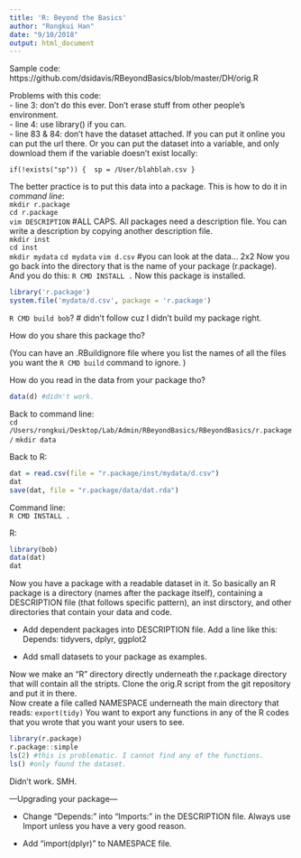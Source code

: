 ```yaml
---
title: 'R: Beyond the Basics'
author: "Rongkui Han"
date: "9/10/2018"
output: html_document
---
```

 
Sample code: https://github.com/dsidavis/RBeyondBasics/blob/master/DH/orig.R    

Problems with this code:   
- line 3: don't do this ever. Don't erase stuff from other people's environment.  
- line 4: use library() if you can.  
- line 83 & 84: don't have the dataset attached. If you can put it online you can put the url there. Or you can put the dataset into a variable, and only download them if the variable doesn't exist locally:

`if(!exists("sp")) {
 sp = /User/blahblah.csv
}`
  
The better practice is to put this data into a package. This is how to do it in *command line*:   
`mkdir r.package`  
`cd r.package`  
`vim DESCRIPTION` #ALL CAPS. All packages need a description file. You can write a description by copying another description file.  
`mkdir inst`   
`cd inst`  
`mkdir mydata`
`cd mydata`
`vim d.csv` #you can look at the data... 2x2
Now you go back into the directory that is the name of your package (r.package). And you do this: 
`R CMD INSTALL .`
Now this package is installed.  

```r
library('r.package')
system.file('mydata/d.csv', package = 'r.package')
```

`R CMD build bob`? # didn't follow cuz I didn't build my package right.  

How do you share this package tho?  

(You can have an .RBuildignore file where you list the names of all the files you want the `R CMD build` command to ignore. )

How do you read in the data from your package tho?  
```r
data(d) #didn't work. 
```

Back to command line:   
`cd /Users/rongkui/Desktop/Lab/Admin/RBeyondBasics/RBeyondBasics/r.package/`
`mkdir data`

Back to R:  
```r
dat = read.csv(file = "r.package/inst/mydata/d.csv")
dat
save(dat, file = "r.package/data/dat.rda")
```

Command line:  
`R CMD INSTALL .`

R:  
```r
library(bob)
data(dat)
dat
```
Now you have a package with a readable dataset in it. So basically an R package is a directory (names after the package itself), containing a DESCRIPTION file (that follows specific pattern), an inst dirsctory, and other directories that contain your data and code.   

- Add dependent packages into DESCRIPTION file. Add a line like this:
Depends: tidyvers, dplyr, ggplot2   

- Add small datasets to your package as examples.  

Now we make an "R" directory directly underneath the r.package directory that will contain all the stripts. Clone the orig.R script from the git repository and put it in there.    
Now create a file called NAMESPACE underneath the main directory that reads:
`export(tidy)`
You want to export any functions in any of the R codes that you wrote that you want your users to see.   

```r
library(r.package)
r.package::simple
ls(2) #this is problematic. I cannot find any of the functions. 
ls() #only found the dataset.  
```

Didn't work. SMH. 

---Upgrading your package---   

- Change "Depends:" into "Imports:" in the DESCRIPTION file. Always use Import unless you have a very good reason. 

- Add "import(dplyr)" to NAMESPACE file. 



